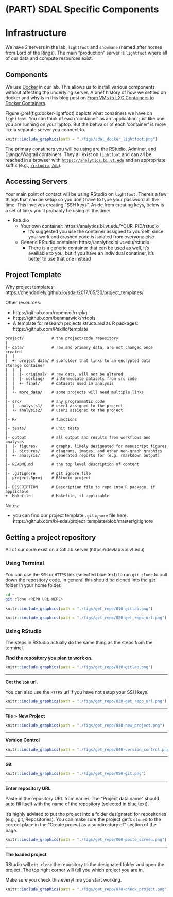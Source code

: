 # (PART) SDAL Specific Components {-}

# Infrastructure

We have 2 servers in the lab, `lightfoot` and `snowmane` (named after horses from Lord of the Rings).
The main "production" server is `lightfoot` where all of our data and compute resources exist.

## Components

We use [Docker](https://www.docker.com/) in our lab.
This allows us to install various components without affecting the underlying server.
A brief history of how we settled on docker and why is in this blog post on [From VMs to LXC Containers to Docker Containers](https://chendaniely.github.io/sdal/2017/07/07/vm_lxc_docker/).

Figure \@ref(fig:docker-lightfoot) depicts what conatiners we have on `lightfoot`.
You can think of each 'container' as an 'application' just like one you are running on your laptop.
But the behvaior of each 'container' is more like a separate server you connect to.

```r
knitr::include_graphics(path = "./figs/sdal_docker_lightfoot.png")
```

The primary conatiners you will be using are the RStudio, Adminer, and Django/Wagtail containers.
They all exist on `lightfoot` and can all be reached in a browser with [`https://analytics.bi.vt.edu`](https://analytics.bi.vt.edu) and an appropriate suffix (e.g., [`/rstudio`](https://analytics.bi.vt.edu/rstudio), [`/db`](https://analytics.bi.vt.edu/db)).

## Accessing Servers

Your main point of contact will be using RStudio on `lightfoot`.
There's a few things that can be setup so you don't have to type your password all the time.
This involves creating "SSH keys".
Aside from creating keys, below is a set of links you'll probably be using all the time:

- Rstudio
    - Your own container: https://analytics.bi.vt.edu/YOUR_PID/rstudio
        - It's suggested you use the container assigned to yourself, since your work and crashed code is isolated from everyone else
    - Generic RStudio container: https://analytics.bi.vt.edu/rstudio
        - There is a generic container that can be used as well,
        it's availiable to you, but if you have an individual conatiner,
        it's better to use that one instead

## Project Template

Why project templates: https://chendaniely.github.io/sdal/2017/05/30/project_templates/

Other resources:

- https://github.com/ropensci/rrrpkg
- https://github.com/benmarwick/rrtools
- A template for research projects structured as R packages: https://github.com/Pakillo/template

```
project/            # the project/code repository
|
|- data/            # raw and primary data, are not changed once created
|  |
|  +- project_data/ # subfolder that links to an encrypted data storage container
|  |  |
|  |  |- original/  # raw data, will not be altered
|  |  |- working/   # intermediate datasets from src code
|  |  +- final/     # datasets used in analysis
|  |
|  +- more_data/    # some projects will need multiple links
|
|- src/             # any programmatic code
|  |- analysis1/    # user1 assigned to the project
|  +- analysis2/    # user2 assigned to the project
|
|- R/               # functions
|
|- tests/           # unit tests
|
|- output           # all output and results from workflows and analyses
|  |- figures/      # graphs, likely designated for manuscript figures
|  |- pictures/     # diagrams, images, and other non-graph graphics
|  +- analysis/     # generated reports for (e.g. rmarkdown output)
|
|- README.md        # the top level description of content
|
|- .gitignore       # git ignore file
|- project.Rproj    # RStudio project
|
|- DESCRIPTION      # Description file to repo into R package, if applicable
+- Makefile         # Makefile, if applicable
```

Notes:

- you can find our project template `.gitignore` file here: https://github.com/bi-sdal/project_template/blob/master/gitignore

## Getting a project repository

All of our code exist on a GitLab server (https://devlab.vbi.vt.edu)

### Using Terminal

You can use the `SSH` or `HTTPS` link (selected blue text) to run `git clone` to pull down the repository code.
In general this should be cloned into the `git` folder in your home folder.

```bash
cd ~
git clone <REPO URL HERE>
```

```r
knitr::include_graphics(path = "./figs/get_repo/010-gitlab.png")
```

```r
knitr::include_graphics(path = "./figs/get_repo/020-get_repo_url.png")
```



### Using RStudio

The steps in RStudio actually do the same thing as the steps from the terminal.

**Find the repository you plan to work on.**

```r
knitr::include_graphics(path = "./figs/get_repo/010-gitlab.png")
```

<hr>

**Get the `SSH` url.**

You can also use the `HTTPS` url if you have not setup your SSH keys.

```r
knitr::include_graphics(path = "./figs/get_repo/020-get_repo_url.png")
```

<hr>

**File > New Project**

```r
knitr::include_graphics(path = "./figs/get_repo/030-new_project.png")
```

<hr>

**Version Control**

```r
knitr::include_graphics(path = "./figs/get_repo/040-version_control.png")
```

<hr>

**Git**

```r
knitr::include_graphics(path = "./figs/get_repo/050-git.png")
```

<hr>

**Enter repository URL**

Paste in the repository URL from earlier.
The "Project data name" should auto fill itself with the name of the repository (selected in blue text).

It's highly advised to put the project into a folder designated for repositories (e.g., git, Repositories).
You can make sure the project get's `clone`d to the correct place in the "Create project as a subdirectory of" section of the page.

```r
knitr::include_graphics(path = "./figs/get_repo/060-paste_screen.png")
```

<hr>

**The loaded project**

RStudio will `git clone` the repository to the designated folder and open the project.
The top right corner will tell you which project you are in.

Make sure you check this everytime you start working.

```r
knitr::include_graphics(path = "./figs/get_repo/070-check_project.png")
```
